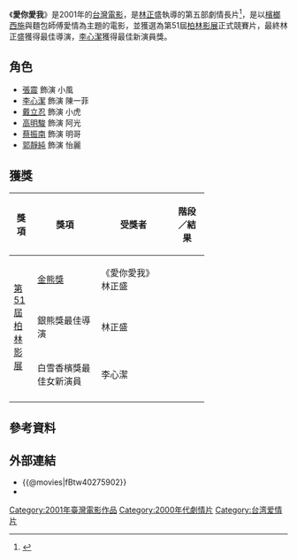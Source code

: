 {{Infobox film
| name           = 愛你愛我<br/>Betelnut Beauty
| image          = 
| caption        = 
| director       = [[林正盛|林正盛]]
| producer       = [[焦雄屏|焦雄屏]]<br>[[徐小明|徐小明]]
| writer         = 林正盛
| starring       = [[張震_(演員)|張震]]<br>[[李心潔|李心潔]]<br>[[戴立忍|戴立忍]]
| music          = 
| cinematography = 
| editing        = [[廖慶松|廖慶松]]
| distributor    = 吉光電影有限公司<ref>{{cite web |url=http://www.taiwancinema.com/ct_12100_38 |title=台灣電影網 愛你愛我 |date= |accessdate=2014-06-29 |archive-url=https://web.archive.org/web/20150924112923/http://www.taiwancinema.com/ct_12100_38 |archive-date=2015-09-24 |dead-url=yes }}</ref><br>Pyramide Distribution（[[法國|法國]]） 
| released       = {{Film date|2001|5|19|臺灣}}
| runtime        = 105分鐘
| country        = {{台灣電影產地}}
| language       = 國語<br/>台語
| budget         = 
}}
《'''愛你愛我'''》是2001年的[[台灣電影|台灣電影]]，是[[林正盛|林正盛]]執導的第五部劇情長片<ref name="TIME">{{cite news|url=http://www.time.com/time/arts/article/0,8599,100488,00.html|title=Top Honors|last=Keliher|first=Macabe|date=February 24, 2001|publisher=Time Magazine|accessdate=29 April 2011|archive-date=2012-11-07|archive-url=https://web.archive.org/web/20121107053627/http://www.time.com/time/arts/article/0,8599,100488,00.html|dead-url=no}}</ref>，是以[[檳榔西施|檳榔西施]]與麵包師傅愛情為主題的電影，並獲選為第51屆[[柏林影展|柏林影展]]正式競賽片，最終林正盛獲得最佳導演，[[李心潔|李心潔]]獲得最佳新演員獎。

==角色==
* [[張震_(演員)|張震]] 飾演 小風
* [[李心潔|李心潔]] 飾演 陳一菲
* [[戴立忍|戴立忍]] 飾演 小虎
* [[高明駿|高明駿]] 飾演 阿光
* [[蔡振南|蔡振南]] 飾演 明哥
* [[郭靜純|郭靜純]] 飾演 怡麗

==獲獎==
{| class="wikitable" width="70%"
|-align=center
! width="10%"|獎項
! width="28%"|獎項
! width=<!保留調整空間"25%">|受獎者
! width="15%"|階段／結果
|- align=center
| rowspan="3"|[[柏林影展|第51屆柏林影展]]
| [[金熊獎|金熊獎]]
| 《愛你愛我》<br/>林正盛
| {{nom}}
|- align=center
| 銀熊獎最佳導演
| 林正盛
| {{won}}
|- align=center
| 白雪香檳獎最佳女新演員
| 李心潔
| {{won}}
|- align=center
|}

==參考資料==
{{reflist}}

==外部連結==
*{{@movies|fBtw40275902}}
*{{IMDb title|0275902}}

{{林正盛電影作品}}
{{台灣電影小作品}}

[[Category:2001年臺灣電影作品|Category:2001年臺灣電影作品]]
[[Category:2000年代劇情片|Category:2000年代劇情片]]
[[Category:台湾爱情片|Category:台湾爱情片]]
